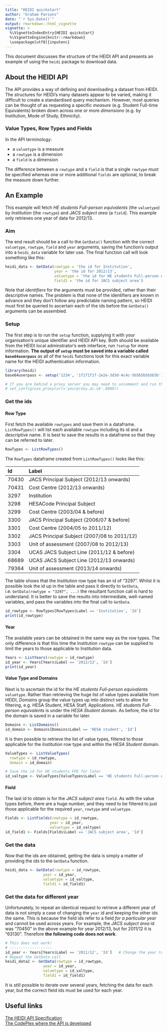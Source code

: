```yaml
---
title: "HEIDI quickstart"
author: "Graham Parsons"
date: "`r Sys.Date()`"
output: rmarkdown::html_vignette
vignette: >
  %\VignetteIndexEntry{HEIDI quickstart}
  %\VignetteEngine{knitr::rmarkdown}
  \usepackage[utf8]{inputenc}
---
```


This document discusses the structure of the HEIDI API and presents an example of using the `heidi` package to download data.

## About the HEIDI API
The API provides a way of defining and downloading a dataset from HEIDI. The structures for HEIDI's many datasets appear to be varied, making it difficult to create a standardised query mechanism. However, most queries can be thought of as requesting a specific *measure* (e.g. Student Full-time Equivalents) broken down across one or more *dimensions* (e.g. by Institution, Mode of Study, Ethnicity).

### Value Types, Row Types and Fields
In the API terminology:

  * a `valuetype` is a measure
  * a `rowtype` is a dimension
  * a `field` is a dimension

The difference between a `rowtype` and a `field` is that a single `rowtype` *must* be specified whereas one or more additional `fields` are optional, to break the measure down further.

## An Example
This example will fetch *HE students Full-person equivalents* (the `valuetype`) by *Institution* (the `rowtype`) and *JACS subject area* (a `field`). This example only retrieves one year of data for 2012/13.

### Aim
The end result should be a call to the `GetData()` function with the correct `valuetype`, `rowtype`, `field` and `year` arguments, saving the function's output into a `heidi_data` variable for later use. The final function call will look something like this:
```r
heidi_data <- GetData(rowtype = 'the id for Institution',
                      year = 'the id for 2012/13',
                      valuetype = 'the id for HE students Full-person equivalent',
                      field1 = 'the id for JACS subject area')
```
Note that *identifiers* for the arguments must be provided, rather than their descriptive names. The problem is that none of the identifiers are known in advance and they don't follow any predictable naming pattern, so HEIDI must first be queried to ascertain each of the ids before the `GetData()` arguments can be assembled.

### Setup
The first step is to run the `setup` function, supplying it with your organisation's unique identifier and HEIDI API key. Both should be available from the HEIDI local adminstrator's web interface, run `?setup` for more information. **The output of `setup` must be saved into a variable called `base64userpass`** as all of the `heidi` functions look for this exact variable name for the HEIDI authentication information.

```r
library(heidi)
base64userpass <- setup('1234', '1f1f1f1f-2e2e-3d3d-4c4c-5b5b5b5b5b5b')  # change to your details

# If you are behind a proxy server you may need to uncomment and run the code below
# set_config(use_proxy(url='yourproxy.ac.uk',8080))

```

### Get the ids
#### Row Type
First fetch the available `rowtypes` and save them in a dataframe. `ListRowTypes()` will list each available `rowtype` including its id and a descriptive name. It is best to save the results in a dataframe so that they can be referred to later.
```r
RowTypes <- ListRowTypes()
```

The `RowTypes` dataframe created from `ListRowTypes()` looks like this:

|Id    |Label                                       |
|:-----|:-------------------------------------------|
|70430 |JACS Principal Subject (2012/13 onwards)    |
|70431 |Cost Centre (2012/13 onwards)               |
|3297  |Institution                                 |
|3298  |HESACode Principal Subject                  |
|3299  |Cost Centre (2003/04 & before)              |
|3300  |JACS Principal Subject (2006/07 & before)   |
|3301  |Cost Centre (2004/05 to 2011/12)            |
|3302  |JACS Principal Subject (2007/08 to 2011/12) |
|3303  |Unit of assessment (2007/08 to 2012/13)     |
|3304  |UCAS JACS Subject Line (2011/12 & before)   |
|68689 |UCAS JACS Subject Line (2012/13 onwards)    |
|79364 |Unit of assessment (2013/14 onwards)        |

The table shows that the *Institution* row type has an id of "3297". Whilst it is possible look the id up in the table and pass it directly to `GetData`, i.e. `GetData(rowtype = "3297", ...)` the resultant function call is hard to understand. It is better to save the results into intermediate, well-named variables, and pass the variables into the final call to `GetData`.
```r
id_rowtype <- RowTypes[RowTypes$Label == 'Institution', 'Id']
print(id_rowtype)
```

#### Year
The available years can be obtained in the same way as the row types. The only difference is that this time the Institution `rowtype` can be supplied to limit the years to those applicable to Institution data.
```r
Years <- ListYears(rowtype = id_rowtype)
id_year <- Years[Years$Label == '2012/13', 'Id']
print(id_year)
```

#### Value Type and Domains
Next is to ascertain the id for the *HE students Full-person equivalents* `valuetype`. Rather than retrieving the huge list of value types available from HEIDI, *Domains* group the value types up into distinct sets to allow for filtering, e.g. HESA Student, HESA Staff, Applications. *HE students Full-person equivalents* is under the *HESA Student* domain. As before, the id for the domain is saved in a variable for later.

```r
Domains <- ListDomains()
id_domain <- Domains[Domains$Label == 'HESA student', 'Id']
```
It is then possible to retrieve the list of value types, filtered to those applicable for the *Institution* row type and within the *HESA Student* domain.
```r
ValueTypes <- ListValueTypes(
  rowtype = id_rowtype,
  domain = id_domain)

# Save the id for HE students FPE for later
id_valtype <- ValueTypes[ValueTypes$Label == 'HE students Full-person equivalent', 'Id']
```

#### Field
The last id to obtain is for the *JACS subject area* `field`. As with the value types before, there are a huge number, and they need to be filtered to just those applicable for the required `year`, `rowtype` and `valuetype`.
```r
Fields <- ListFields(rowtype = id_rowtype,
                    year = id_year,
                    valuetype = id_valtype)
id_field1 <- Fields[Fields$Label == 'JACS subject area', 'Id']
```

### Get the data
Now that the ids are obtained, getting the data is simply a matter of providing the ids to the `GetData` function.

```r
heidi_data <- GetData(rowtype = id_rowtype,
                 year = id_year,
                 valuetype = id_valtype,
                 field1 = id_field1)
```
### Get the data for different year
Unfortunately, to repeat an identical request to retrieve a different year of data is not simply a case of changing the `year` id and keeping the other ids the same. This is because the field ids refer to a field *for a particular year* and cannot be used across years. For example, the *JACS subject area* id was "70450" in the above example for year 2012/13, but for 2011/12 it is "63130". Therefore **the following code does not work**.

```r
# This does not work!
# -------------------
id_year <- Years[Years$Label == '2011/12', 'Id']   # Change the year to 2011/12
# Repeat the GetData call
heidi_data2 <- GetData(rowtype = id_rowtype,
                 year = id_year,
                 valuetype = id_valtype,
                 field1 = id_field1)
```

It is still possible to iterate over several years, fetching the data for each year, but the correct field ids must be used for each year.

## Useful links
[The HEIDI API Specification](http://www.heidi.ac.uk/dox/API_Specification.pdf)  
[The CodePlex where the API is developed](https://hesaheidiapi.codeplex.com/)

